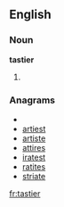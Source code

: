 ==English==

===Noun===
'''tastier'''

# {{comparative of|[[tasty]]}}

===Anagrams===
* {{alphagram|aeirstt}}
* [[artiest#English|artiest]]
* [[artiste#English|artiste]]
* [[attires#English|attires]]
* [[iratest#English|iratest]]
* [[ratites#English|ratites]]
* [[striate#English|striate]]

[[fr:tastier]]